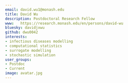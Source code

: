 ```yaml
---
email: david.wu1@monash.edu
title: David Wu
description: Postdoctoral Research Fellow
www:   https://research.monash.edu/en/persons/david-wu
bluesky: davidjxwu
github: dwu0042
interests:
- infectious diseases modelling
- computational statistics
- surrogate modelling
- stochastic simulation
user_groups:
- Postdoc
- Current
image: avatar.jpg
---
```

